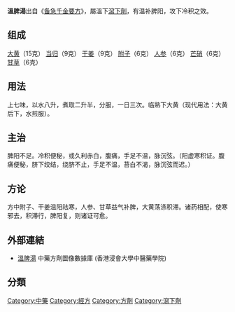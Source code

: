{{medical}}

'''溫脾湯'''出自《[[备急千金要方|备急千金要方]]》，屬溫下[[瀉下劑|瀉下劑]]，有温补脾阳，攻下冷积之效。

==组成==
[[大黄|大黄]]（15克） [[当归|当归]]（9克） [[干姜|干姜]]（9克） [[附子|附子]]（6克） [[人参|人参]]（6克） [[芒硝|芒硝]]（6克） [[甘草|甘草]]（6克）
==用法==
上七味，以水八升，煮取二升半，分服，一日三次。临熟下大黄（现代用法：大黄后下，水煎服）。
==主治==
脾阳不足。冷积便秘，或久利赤白，腹痛，手足不温，脉沉弦。（阳虚寒积证。腹痛便秘，脐下绞结，绕脐不止，手足不温，苔白不渴，脉沉弦而迟。）
==方论==
方中附子、干姜温阳祛寒，人参、甘草益气补脾，大黄荡涤积滞。诸药相配，使寒邪去，积滞行，脾阳复，则诸证可愈。　
== 外部連結 ==
* [https://sys02.lib.hkbu.edu.hk/cmfid/details.asp?lang=cht&id=F00021	   溫脾湯] 中藥方劑圖像數據庫 (香港浸會大學中醫藥學院) {{zh}}{{en}}


{{中医小作品}}


==分類==
[[Category:中藥|Category:中藥]]
[[Category:經方|Category:經方]]
[[Category:方劑|Category:方劑]]
[[Category:瀉下劑|Category:瀉下劑]]